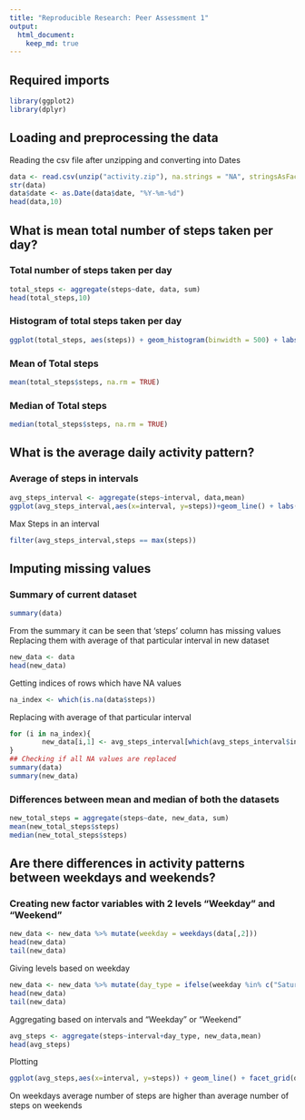 ```yaml
---
title: "Reproducible Research: Peer Assessment 1"
output: 
  html_document:
    keep_md: true
---
```

## Required imports
```r
library(ggplot2)
library(dplyr)
```
## Loading and preprocessing the data  
Reading the csv file after unzipping and converting into Dates
```r
data <- read.csv(unzip("activity.zip"), na.strings = "NA", stringsAsFactors = FALSE)
str(data)
data$date <- as.Date(data$date, "%Y-%m-%d")
head(data,10)
```
## What is mean total number of steps taken per day?
### Total number of steps taken per day
```r
total_steps <- aggregate(steps~date, data, sum)
head(total_steps,10)
```
### Histogram of total steps taken per day
```r
ggplot(total_steps, aes(steps)) + geom_histogram(binwidth = 500) + labs(title="Histogram of Total Steps taken per day",x="Steps", y="Count")
```  

### Mean of Total steps
```r
mean(total_steps$steps, na.rm = TRUE)
```
### Median of Total steps
```r
median(total_steps$steps, na.rm = TRUE)
```
## What is the average daily activity pattern?
### Average of steps in intervals
```r
avg_steps_interval <- aggregate(steps~interval, data,mean)
ggplot(avg_steps_interval,aes(x=interval, y=steps))+geom_line() + labs(title="Average Daily Activity Pattern", x="Intervals", y="Number of Steps")
```

Max Steps in an interval
```r
filter(avg_steps_interval,steps == max(steps))
```

## Imputing missing values
### Summary of current dataset
```r
summary(data)
```  
From the summary it can be seen that 'steps' column has missing values
Replacing them with average of that particular interval in new dataset
```r
new_data <- data
head(new_data)
```
Getting indices of rows which have NA values
```r
na_index <- which(is.na(data$steps))
```
Replacing with average of that particular interval
```r
for (i in na_index){
        new_data[i,1] <- avg_steps_interval[which(avg_steps_interval$interval == new_data[i,3]),2]
}
## Checking if all NA values are replaced
summary(data)
summary(new_data)
```
### Differences between mean and median of both the datasets
```r
new_total_steps = aggregate(steps~date, new_data, sum)
mean(new_total_steps$steps)
median(new_total_steps$steps)
```  

## Are there differences in activity patterns between weekdays and weekends?  
### Creating new factor variables with 2 levels "Weekday" and "Weekend"
```r
new_data <- new_data %>% mutate(weekday = weekdays(data[,2]))
head(new_data)
tail(new_data)
```
Giving levels based on weekday
```r
new_data <- new_data %>% mutate(day_type = ifelse(weekday %in% c("Saturday", "Sunday"),"Weekend","Weekday"))
head(new_data)
tail(new_data)
```
Aggregating based on intervals and "Weekday" or "Weekend"
```r
avg_steps <- aggregate(steps~interval+day_type, new_data,mean)
head(avg_steps)
```
Plotting
```r
ggplot(avg_steps,aes(x=interval, y=steps)) + geom_line() + facet_grid(day_type ~ .) + labs(title="Average Steps in Intervals on Weekdays and Weekends",x="Intervals",y="Average Steps")
```
On weekdays average number of steps are higher than average number of steps on weekends